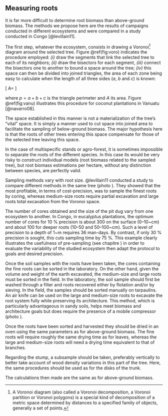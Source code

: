 
## Measuring roots

It is far more difficult to determine root biomass than above-ground biomass. The methods we propose here are the results of campaigns conducted in different ecosystems and were compared in a study conducted in Congo [@levillain11].

The first step, whatever the ecosystem, consists in drawing a Voronoi^[A Voronoi diagram (also called a Voronoi decomposition, a Voronoi partition or Voronoi polygons) is a special kind of decomposition of a metric space determined by distances to a specified family of objects, generally a set of points.] 
diagram around the selected tree. Figure \@ref(fig:voro) indicates the procedure employed: *(i)* draw the segments that link the selected tree to each of its neighbors; *(ii)* draw the bisectors for each segment, *(iii)* connect the bisectors one to another to bound a space around the tree; *(iv)* this space can then be divided into joined triangles, the area of each zone being easy to calculate when the length of all three sides ($a$, $b$ and $c$) is known:

\[
A=\sqrt{p(p-2a)(p-2b)(p-2c)}
\]

where $p=a+b+c$ is the triangle perimeter and $A$ its area. Figure \@ref(fig:vanu) illustrates this procedure for coconut plantations in Vanuatu [@navarro08].

\begin{figure}[htb]
\begin{center}
\includegraphics[width=0.75\textwidth]{voronoi}
\end{center}
\caption{Method used to draw a Voronoi diagram and its subdivisions around a tree in any neighborhood situation.\label{voro}}
\end{figure}

\begin{figure}[htb]
\setlength{\unitlength}{\textwidth}%
\begin{picture}(1,0.7533133817870884)
\put(0,0){\includegraphics[width=\textwidth]{vanuatu}}%% 935.6 x 704.8
\put(0.03,0.035){\includegraphics[width=0.39\textwidth]{cocoteraie}}
\put(0.23,0.215){\textcolor{yellow}{\tiny\sffamily Vorono� pit}}
\put(0.17,0.083){\textcolor{orange}{\tiny\sffamily Simplified Vorono� pit}}
\end{picture}
\caption[Typical Voronoi diagram used for root sampling in a coconut plantation in Vanuatu]{Typical Voronoi diagram used for root sampling in a coconut plantation in Vanuatu (photo: C. Jourdan). (A) Drawing the Voronoi space and choosing to work on $1/12$th of this space; (B) section through the pits dug; (C) protocol simplification given the variability observed in the first sample; (D) tracing the pit on the ground.\label{vanu}}
\end{figure}

The space established in this manner is not a materialization of the tree's "vital" space. It is simply a manner used to cut space into joined area to facilitate the sampling of below-ground biomass. The major hypothesis here is that the roots of other trees entering this space compensate for those of the selected tree leaving this space.

In the case of multispecific stands or agro-forest, it is sometimes impossible to separate the roots of the different species. In this case its would be very risky to construct individual models (root biomass related to the sampled tree), but root biomass estimations per hectare, without any distinction between species, are perfectly valid.

Sampling methods vary with root size. @levillain11 conducted a study to compare different methods in the same tree (photo \ref{evor}). They showed that the most profitable, in terms of cost-precision, was to sample the finest roots by coring, whereas medium-size roots require partial excavation and large roots total excavation from the Voronoi space.

\begin{photo}
\includetwophotos{root1}{0.5010309}{root2}{0.4989691}%% root1: 2592 x 1936  root2: 3072 x 2304
\caption[Superimposition of different sampling methods (cores, excavations by cubes, partial Voronoi excavation, total Voronoi excavation)]{Left, superimposition of different sampling methods (cores, excavations by cubes, partial Voronoi excavation, total Voronoi excavation), from @levillain11 (photo: C. Jourdan). Right, manual excavation of large roots in a rubber tree plantation in Thailand (photo: L. Saint-Andr�).\label{evor}}
\end{photo}

The number of cores obtained and the size of the pit dug vary from one ecosystem to another. In Congo, in eucalyptus plantations, the optimum number of cores for 10\ \% precision is about 300 on the surface (0--10~cm) and about 100 for deeper roots (10--50 and 50--100~cm). Such a level of precision to a depth of 1~m requires 36 man-days. By contrast, if only 30\ \% precision is sought, this cuts sampling time by 75\ \%. This example clearly illustrates the usefulness of pre-sampling (see chapitre \ref{samp}) in order to evaluate the variability of the studied ecosystem then adapt the protocol to goals and desired precision.

Once the soil samples with the roots have been taken, the cores containing the fine roots can be sorted in the laboratory. On the other hand, given the volume and weight of the earth excavated, the medium-size and large roots must be sorted in the field. In the laboratory, the soil sample should first be washed through a filter and roots recovered either by flotation and/or by sieving. In the field, the samples should be sorted manually on tarpaulins. An air knife can be used on the large and medium-size roots to excavate the root system fully while preserving its architecture. This method, which is particularly advantageous in sandy soils, helps meet biomass and architecture goals but does require the presence of a mobile compressor (photo \ref{air}).

\begin{photo}
\setlength{\unitlength}{\textwidth}%
\begin{picture}(1,0.2926829268292683)
\put(0,0){\includethreephotos{air1}{0.3902439024390244}{air2}{0.2195121951219512}{air3}{0.39024390243902449}}
\put(0.5,0){\includegraphics[width=0.108\textwidth]{air4}}
\end{picture}
\caption[Air knife being used in Congo to extract the root systems of eucalyptus.]{Air knife being used in Congo to extract the root systems (large and medium-size roots) of eucalyptus. Left, operator with protective equipment (dust, noise); middle, compressor and close up of the air pressure gauge (about 8 bars); right, the result (photos: C. Jourdan).\label{air}}
\end{photo}

Once the roots have been sorted and harvested they should be dried in an oven using the same parameters as for above-ground biomass. The fine roots will require roughly the same drying time as for leaves, whereas the large and medium-size roots will need a drying time equivalent to that of branches.

Regarding the stump, a subsample should be taken, preferably vertically to better take account of wood density variations in this part of the tree. Here, the same procedures should be used as for the disks of the trunk.

The calculations then made are the same as for above-ground biomass.